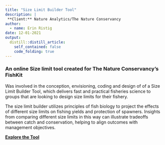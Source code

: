 ```yaml
---
title: "Size Limit Builder Tool"
description: |
 **Client:** Nature Analytics/The Nature Conservancy
author:
  - name: Erin Ristig
date: 12-01-2021
output:
  distill::distill_article:
    self_contained: false
    code_folding: true
---
```


### An online Size limit tool created for The Nature Conservancy's FishKit

Was involved in the conception, envisioning, coding and design of of a Size Limit Builder Tool, which delivers fast and practical fisheries science to groups that are looking to design size limits for their fishery.

The size limit builder utilizes principles of fish biology to project the effects of different size limits on fishing yields and protection of spawners. Insights from comparing different size limits in this way can illustrate tradeoffs between catch and conservation, helping to align outcomes with management objectives.

[**Explore the Tool**](https://natureanalytics.shinyapps.io/SizeLimitExplorer/?code=i9NuhZldj1s8h_Kr&state=ZYzE8g9pD6)


